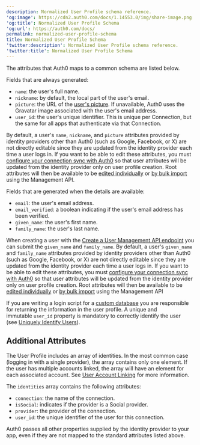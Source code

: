 ```yaml
---
description: Normalized User Profile schema reference.
'og:image': https://cdn2.auth0.com/docs/1.14553.0/img/share-image.png
'og:title': Normalized User Profile Schema
'og:url': https://auth0.com/docs/
permalink: normalized-user-profile-schema
title: Normalized User Profile Schema
'twitter:description': Normalized User Profile schema reference.
'twitter:title': Normalized User Profile Schema
---
```

The attributes that Auth0 maps to a common schema are listed below.

Fields that are always generated:

* `name`: the user's full name.
* `nickname`: by default, the local part of the user's email.
* `picture`: the URL of the [user's picture](/docs/manage-users/user-accounts/change-user-picture). If unavailable, Auth0 uses the Gravatar image associated with the user's email address.
* `user_id`: the user's unique identifier. This is unique per Connection, but the same for all apps that authenticate via that Connection.

By default, a user's `name`, `nickname`, and `picture` attributes provided by <Tooltip tip="Identity Provider (IdP): Service that stores and manages digital identities." cta="View Glossary" href="/docs/glossary?term=identity+providers">identity providers</Tooltip> other than Auth0 (such as Google, Facebook, or X) are not directly editable since they are updated from the identity provider each time a user logs in. If you want to be able to edit these attributes, you must [configure your connection sync with Auth0](/docs/manage-users/user-accounts/user-profiles/configure-connection-sync-with-auth0) so that user attributes will be updated from the identity provider only on user profile creation. Root attributes will then be available to be [edited individually](https://auth0.com/docs/api/management/guides/users/update-root-attributes-users) or [by bulk import](https://auth0.com/docs/api/management/guides/users/update-root-attributes-users) using the <Tooltip tip="Management API: A product to allow customers to perform administrative tasks." cta="View Glossary" href="/docs/glossary?term=Management+API">Management API</Tooltip>.

Fields that are generated when the details are available:

* `email`: the user's email address.
* `email_verified`: a boolean indicating if the user's email address has been verified.
* `given_name`: the user's first name.
* `family_name`: the user's last name.

When creating a user with the [Create a User Management API endpoint](https://auth0.com/docs/api/management/v2#!/Users/post_users) you can submit the `given_name` and `family_name`. By default, a user's `given_name` and `family_name` attributes provided by identity providers other than Auth0 (such as Google, Facebook, or X) are not directly editable since they are updated from the identity provider each time a user logs in. If you want to be able to edit these attributes, you must [configure your connection sync with Auth0](/docs/manage-users/user-accounts/user-profiles/configure-connection-sync-with-auth0) so that user attributes will be updated from the identity provider only on user profile creation. Root attributes will then be available to be [edited individually](https://auth0.com/docs/api/management/guides/users/update-root-attributes-users) or [by bulk import](https://auth0.com/docs/api/management/guides/users/update-root-attributes-users) using the Management API

If you are writing a login script for a [custom database](/docs/authenticate/database-connections/custom-db) you are responsible for returning the information in the user profile. A unique and immutable `user_id` property is mandatory to correctly identify the user (see [Uniquely Identify Users](/docs/manage-users/user-accounts/identify-users)).

## Additional Attributes

The User Profile includes an array of identities. In the most common case (logging in with a single provider), the array contains only one element. If the user has multiple accounts linked, the array will have an element for each associated account. See [User Account Linking](/docs/manage-users/user-accounts/user-account-linking) for more information.

The `identities` array contains the following attributes:

* `connection`: the name of the connection.
* `isSocial`: indicates if the provider is a Social provider.
* `provider`: the provider of the connection.
* `user_id`: the unique identifier of the user for this connection.

Auth0 passes all other properties supplied by the identity provider to your app, even if they are not mapped to the standard attributes listed above.